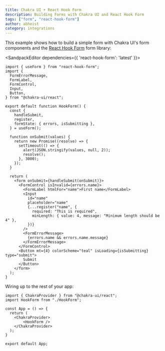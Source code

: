 ```yaml
---
title: Chakra UI + React Hook Form
description: Building Forms with Chakra UI and React Hook Form
tags: ["form", "react-hook-form"]
author: abheist
category: integrations
---
```


This example shows how to build a simple form with Chakra UI's form components
and the [React Hook Form](https://react-hook-form.com) form library:

<SandpackEditor dependencies={{ 'react-hook-form': 'latest' }}>

```tsx HookForm.tsx active
import { useForm } from "react-hook-form";
import {
  FormErrorMessage,
  FormLabel,
  FormControl,
  Input,
  Button,
} from "@chakra-ui/react";

export default function HookForm() {
  const {
    handleSubmit,
    register,
    formState: { errors, isSubmitting },
  } = useForm();

  function onSubmit(values) {
    return new Promise((resolve) => {
      setTimeout(() => {
        alert(JSON.stringify(values, null, 2));
        resolve();
      }, 3000);
    });
  }

  return (
    <form onSubmit={handleSubmit(onSubmit)}>
      <FormControl isInvalid={errors.name}>
        <FormLabel htmlFor="name">First name</FormLabel>
        <Input
          id="name"
          placeholder="name"
          {...register("name", {
            required: "This is required",
            minLength: { value: 4, message: "Minimum length should be 4" },
          })}
        />
        <FormErrorMessage>
          {errors.name && errors.name.message}
        </FormErrorMessage>
      </FormControl>
      <Button mt={4} colorScheme="teal" isLoading={isSubmitting} type="submit">
        Submit
      </Button>
    </form>
  );
}
```

Wiring up to the rest of your app:

```tsx App.tsx
import { ChakraProvider } from "@chakra-ui/react";
import HookForm from "./HookForm";

const App = () => {
  return (
    <ChakraProvider>
        <HookForm />
    </ChakraProvider>
  );
}

export default App;

```

</SandpackEditor>